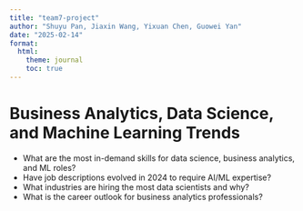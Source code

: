 ```yaml
---
title: "team7-project"
author: "Shuyu Pan, Jiaxin Wang, Yixuan Chen, Guowei Yan"
date: "2025-02-14"
format:
  html:
    theme: journal
    toc: true
---
```


# Business Analytics, Data Science, and Machine Learning Trends

- What are the most in-demand skills for data science, business analytics, and ML roles?
- Have job descriptions evolved in 2024 to require AI/ML expertise?
- What industries are hiring the most data scientists and why?
- What is the career outlook for business analytics professionals?


